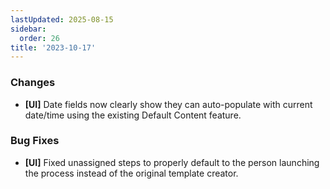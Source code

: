 ```yaml
---
lastUpdated: 2025-08-15
sidebar:
  order: 26
title: '2023-10-17'
---
```


### Changes

- **[UI]** Date fields now clearly show they can auto-populate with current date/time using the existing Default Content feature.

### Bug Fixes

- **[UI]** Fixed unassigned steps to properly default to the person launching the process instead of the original template creator.